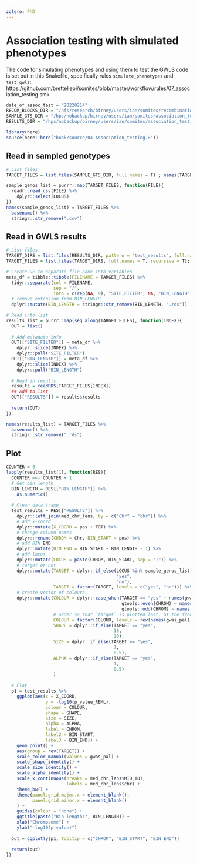 ```yaml
---
zotero: PhD
---
```


# Association testing with simulated phenotypes

The code for simulating phenotypes and using them to test the GWLS code is set out in this Snakefile, specifically rules `simulate_phenotypes` and `test_gwls`: https://github.com/brettellebi/somites/blob/master/workflow/rules/07_association_testing.smk

```r
date_of_assoc_test = "20220214"
RECOM_BLOCKS_DIR = "/nfs/research/birney/users/ian/somites/recombination_blocks/F2/all_sites"
SAMPLE_GTS_DIR = "/hps/nobackup/birney/users/ian/somites/association_testing/20220214/all_sites/sample_genos"
RESULTS_DIR = "/hps/nobackup/birney/users/ian/somites/association_testing/20220214"
```


```r
library(here)
source(here::here("book/source/04-Association_testing.R"))
```

## Read in sampled genotypes

```r
# List files
TARGET_FILES = list.files(SAMPLE_GTS_DIR, full.names = T) ; names(TARGET_FILES) = TARGET_FILES

sample_genos_list = purrr::map(TARGET_FILES, function(FILE){
  readr::read_csv(FILE) %>% 
    dplyr::select(LOCUS)
})
names(sample_genos_list) = TARGET_FILES %>% 
  basename() %>% 
  stringr::str_remove(".csv")
```


## Read in GWLS results

```r
# List files
TARGET_DIRS = list.files(RESULTS_DIR, pattern = "test_results", full.names = T, recursive = T, include.dirs = T)
TARGET_FILES = list.files(TARGET_DIRS, full.names = T, recursive = T); names(TARGET_FILES) = TARGET_FILES

# Create DF to separate file name into variables
meta_df = tibble::tibble(FILENAME = TARGET_FILES) %>% 
  tidyr::separate(col = FILENAME,
                  sep = "/",
                  into = c(rep(NA, 9), "SITE_FILTER", NA, "BIN_LENGTH")) %>% 
  # remove extension from BIN_LENGTH
  dplyr::mutate(BIN_LENGTH = stringr::str_remove(BIN_LENGTH, ".rds"))

# Read into list
results_list = purrr::map(seq_along(TARGET_FILES), function(INDEX){
  OUT = list()
  
  # Add metadata info
  OUT[["SITE_FILTER"]] = meta_df %>% 
    dplyr::slice(INDEX) %>% 
    dplyr::pull("SITE_FILTER")
  OUT[["BIN_LENGTH"]] = meta_df %>% 
    dplyr::slice(INDEX) %>% 
    dplyr::pull("BIN_LENGTH")
  
  # Read in results
  results = readRDS(TARGET_FILES[INDEX])
  ## Add to list
  OUT[["RESULTS"]] = results$results
  
  return(OUT)
})

names(results_list) = TARGET_FILES %>% 
  basename() %>% 
  stringr::str_remove(".rds")

```

## Plot

```r
COUNTER = 0
lapply(results_list[1], function(RES){
  COUNTER <<- COUNTER + 1
  # Get bin length
  BIN_LENGTH = RES[["BIN_LENGTH"]] %>% 
    as.numeric()
  
  # Clean data frame
  test_results = RES[["RESULTS"]] %>% 
    dplyr::left_join(med_chr_lens, by = c("Chr" = "chr")) %>% 
    # add x-coord
    dplyr::mutate(X_COORD = pos + TOT) %>% 
    # change column names
    dplyr::rename(CHROM = Chr, BIN_START = pos) %>% 
    # add BIN_END
    dplyr::mutate(BIN_END = BIN_START + BIN_LENGTH - 1) %>% 
    # add locus
    dplyr::mutate(LOCUS = paste(CHROM, BIN_START, sep = ":")) %>%
    # target or not
    dplyr::mutate(TARGET = dplyr::if_else(LOCUS %in% sample_genos_list[[RES[["BIN_LENGTH"]]]]$LOCUS,
                                          "yes",
                                          "no"),
                  TARGET = factor(TARGET, levels = c("yes", "no"))) %>% 
    # create vector of colours
    dplyr::mutate(COLOUR = dplyr::case_when(TARGET == "yes" ~ names(gwas_pal)[1],
                                            gtools::even(CHROM) ~ names(gwas_pal)[2],
                                            gtools::odd(CHROM) ~ names(gwas_pal)[3]),
                  # order so that `target` is plotted last, at the front
                  COLOUR = factor(COLOUR, levels = rev(names(gwas_pal))),
                  SHAPE = dplyr::if_else(TARGET == "yes",
                                         18,
                                         20),
                  SIZE = dplyr::if_else(TARGET == "yes",
                                         1,
                                         0.5),
                  ALPHA = dplyr::if_else(TARGET == "yes",
                                         1,
                                         0.5)
                  )
  
  # Plot
  p1 = test_results %>% 
    ggplot(aes(x = X_COORD,
               y = -log10(p_value_REML),
               colour = COLOUR,
               shape = SHAPE,
               size = SIZE,
               alpha = ALPHA,
               label = CHROM,
               label2 = BIN_START,
               label3 = BIN_END)) + 
    geom_point() +
    aes(group = rev(TARGET)) +
    scale_color_manual(values = gwas_pal) +
    scale_shape_identity() +
    scale_size_identity() +
    scale_alpha_identity() +
    scale_x_continuous(breaks = med_chr_lens$MID_TOT, 
                       labels = med_chr_lens$chr) +
    theme_bw() +
    theme(panel.grid.major.x = element_blank(),
          panel.grid.minor.x = element_blank()
    ) +
    guides(colour = "none") + 
    ggtitle(paste("Bin length:", BIN_LENGTH)) +
    xlab("Chromosome") +
    ylab("-log10(p-value)")
  
  out = ggplotly(p1, tooltip = c("CHROM", "BIN_START", "BIN_END"))
  
  return(out)
})
```

